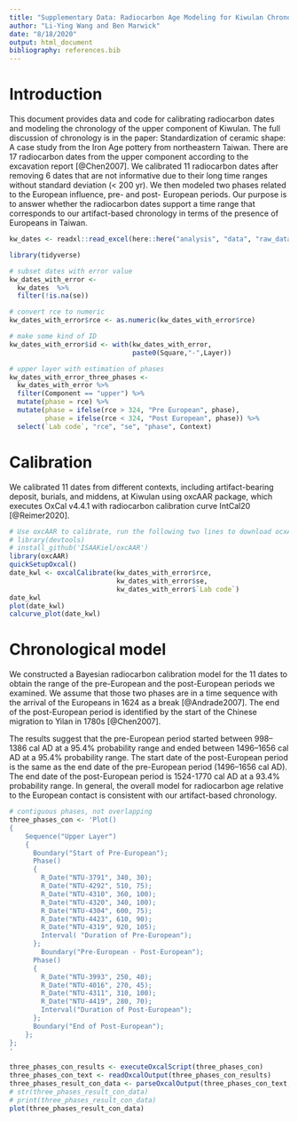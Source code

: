 ```yaml
---
title: "Supplementary Data: Radiocarbon Age Modeling for Kiwulan Chronology"
author: "Li-Ying Wang and Ben Marwick"
date: "8/18/2020"
output: html_document
bibliography: references.bib
---
```


# Introduction

This document provides data and code for calibrating radiocarbon dates and modeling the chronology of the upper component of Kiwulan. The full discussion of chronology is in the paper: Standardization of ceramic shape: A case study from the Iron Age pottery from northeastern Taiwan. There are 17 radiocarbon dates from the upper component according to the excavation report [@Chen2007]. We calibrated 11 radiocarbon dates after removing 6 dates that are not informative due to their long time ranges without standard deviation (< 200 yr). We then modeled two phases related to the European influence, pre- and post- European periods. Our purpose is to answer whether the radiocarbon dates support a time range that corresponds to our artifact-based chronology in terms of the presence of Europeans in Taiwan. 

```r
kw_dates <- readxl::read_excel(here::here("analysis", "data", "raw_data", "KWL_C14_dates.xlsx"))
```

```r
library(tidyverse)

# subset dates with error value
kw_dates_with_error <-
  kw_dates  %>%
  filter(!is.na(se))

# convert rce to numeric
kw_dates_with_error$rce <- as.numeric(kw_dates_with_error$rce)

# make some kind of ID
kw_dates_with_error$id <- with(kw_dates_with_error,
                               paste0(Square,"-",Layer))

# upper layer with estimation of phases
kw_dates_with_error_three_phases <-
  kw_dates_with_error %>%
  filter(Component == "upper") %>%
  mutate(phase = rce) %>%
  mutate(phase = ifelse(rce > 324, "Pre European", phase),
         phase = ifelse(rce < 324, "Post European", phase)) %>%
  select(`Lab code`, "rce", "se", "phase", Context)
```

# Calibration

We calibrated 11 dates from different contexts, including artifact-bearing deposit, burials, and middens, at Kiwulan using oxcAAR package, which executes OxCal v4.4.1 with radiocarbon calibration curve IntCal20 [@Reimer2020]. 

```r
# Use oxcAAR to calibrate, run the following two lines to download ocxAAR 
# library(devtools)
# install_github('ISAAKiel/oxcAAR')
library(oxcAAR)
quickSetupOxcal()
date_kwl <- oxcalCalibrate(kw_dates_with_error$rce,
                           kw_dates_with_error$se,
                           kw_dates_with_error$`Lab code`)
date_kwl
plot(date_kwl)
calcurve_plot(date_kwl)
```

# Chronological model 

We constructed a Bayesian radiocarbon calibration model for the 11 dates to obtain the range of the pre-European and the post-European periods we examined. We assume that those two phases are in a time sequence with the arrival of the Europeans in 1624 as a break [@Andrade2007]. The end of the post-European period is identified by the start of the Chinese migration to Yilan in 1780s [@Chen2007]. 

The results suggest that the pre-European period started between 998–1386 cal AD at a 95.4% probability range and ended between 1496–1656 cal AD at a 95.4% probability range. The start date of the post-European period is the same as the end date of the pre-European period (1496–1656 cal AD). The end date of the post-European period is 1524-1770 cal AD at a 93.4% probability range. In general, the overall model for radiocarbon age relative to the European contact is consistent with our artifact-based chronology.

```r
# contiguous phases, not overlapping
three_phases_con <- 'Plot()
{
    Sequence("Upper Layer")
    {
      Boundary("Start of Pre-European");
      Phase()
      {
        R_Date("NTU-3791", 340, 30);
        R_Date("NTU-4292", 510, 75);
        R_Date("NTU-4310", 360, 100);
        R_Date("NTU-4320", 340, 100);
        R_Date("NTU-4304", 600, 75);
        R_Date("NTU-4423", 610, 90);
        R_Date("NTU-4319", 920, 105);
        Interval( "Duration of Pre-European");
      };
        Boundary("Pre-European - Post-European");
      Phase()
      {
        R_Date("NTU-3993", 250, 40);
        R_Date("NTU-4016", 270, 45);
        R_Date("NTU-4311", 310, 100);
        R_Date("NTU-4419", 280, 70);
        Interval("Duration of Post-European");
      };
      Boundary("End of Post-European");
    };
};
'
```

```r
three_phases_con_results <- executeOxcalScript(three_phases_con)
three_phases_con_text <- readOxcalOutput(three_phases_con_results)
three_phases_result_con_data <- parseOxcalOutput(three_phases_con_text, only.R_Date = F)
# str(three_phases_result_con_data)
# print(three_phases_result_con_data)
plot(three_phases_result_con_data)
```
